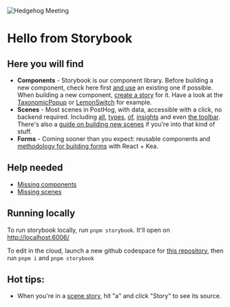 
<Meta title=" Hello" />

![Hedgehog Meeting](https://d33wubrfki0l68.cloudfront.net/4711ff5796c2d62183754e8d881367b284a2d8b6/9feb4/static/bf1333526d9533f249143d6ac6820acb/b5380/product-people.png)

# Hello from Storybook

## Here you will find

-   **Components** - Storybook is our component library. Before building a new component, check here first
    [and use](/docs/how-to-use-components--page) an existing one if possible.
    When building a new component, [create a story](/docs/how-to-create-stories--page#component-stories) for it.
    Have a look at the [TaxonomicPopup](/docs/filters-taxonomicpopup--taxonomic-string-popup-one-category) or
    [LemonSwitch](/docs/components-lemon-switch--lemon-switch) for example.
-   **Scenes** - Most scenes in PostHog, with data, accessible with a click, no backend required. Including
    [all](/story/scenes-app-insights--trends-line-breakdown), [types](/story/scenes-app-insights--lifecycle),
    [of](/story/scenes-app-insights--trends-pie-breakdown), [insights](/story/scenes-app-insights--funnel-left-to-right-breakdown)
    and even [the toolbar](/story/scenes-other-toolbar--authenticated). There's also a [guide on building new scenes](/docs/how-to-build-a-scene--page)
    if you're into that kind of stuff.
-   **Forms** - Coming sooner than you expect: reusable components and [methodology for building forms](/docs/how-to-build-a-form--page) with React + Kea.

## Help needed

-   [Missing components](/docs/missing-components--page)
-   [Missing scenes](/docs/missing-scenes--page)

## Running locally

To run storybook locally, run `pnpm storybook`. It'll open on [http://localhost:6006/](http://localhost:6006/)

To edit in the cloud, launch a new github codespace for [this repository](https://github.com/posthog/posthog), then run `pnpm i` and `pnpm storybook`

## Hot tips:

-   When you're in a [scene story](/story/scenes-app-dashboard--edit), hit "a" and click "Story" to see its source.
